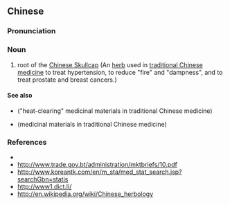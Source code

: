 {{also|黄芩}}
==Chinese==
{{zh-forms|s=黄芩}}

===Pronunciation===
{{zh-pron
|m=huángqín
|cat=n
}}

===Noun===
{{zh-noun}}

# root of the [[w:Scutellaria baicalensis|Chinese Skullcap]] (An [[herb]] used in [[traditional Chinese medicine]] to treat hypertension, to reduce "fire" and "dampness", and to treat prostate and breast cancers.)

====See also====
* {{l|zh|清热药}} ("heat-clearing" medicinal materials in traditional Chinese medicine)
* {{l|zh|药材}} (medicinal materials in traditional Chinese medicine)

===References===
* {{pedialite|黄芩|lang=zh}}
* http://www.trade.gov.bt/administration/mktbriefs/10.pdf
* http://www.koreantk.com/en/m_sta/med_stat_search.jsp?searchGbn=statis
* http://www1.dict.li/
* http://en.wikipedia.org/wiki/Chinese_herbology